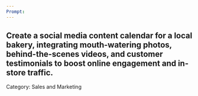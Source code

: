 ```yaml
---
Prompt:
---
```

Create a social media content calendar for a local bakery, integrating mouth-watering photos, behind-the-scenes videos, and customer testimonials to boost online engagement and in-store traffic.
---
Category: Sales and Marketing
